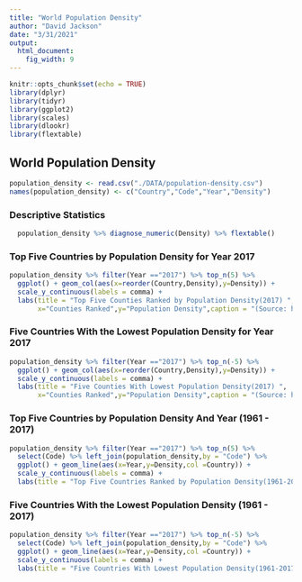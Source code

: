 ```yaml
---
title: "World Population Density"
author: "David Jackson"
date: "3/31/2021"
output: 
  html_document: 
    fig_width: 9
---
```


```r
knitr::opts_chunk$set(echo = TRUE)
library(dplyr)
library(tidyr)
library(ggplot2)
library(scales)
library(dlookr)
library(flextable)
```

## World Population Density

```r
population_density <- read.csv("./DATA/population-density.csv")
names(population_density) <- c("Country","Code","Year","Density")
```

### Descriptive Statistics 

```r
  population_density %>% diagnose_numeric(Density) %>% flextable()
```

### Top Five Countries by Population Density for Year 2017

```r
population_density %>% filter(Year =="2017") %>% top_n(5) %>%
  ggplot() + geom_col(aes(x=reorder(Country,Density),y=Density)) +
  scale_y_continuous(labels = comma) +
  labs(title = "Top Five Counties Ranked by Population Density(2017) ",
       x="Counties Ranked",y="Population Density",caption = "(Source: http://ourworldindata.org)")

```

###  Five Countries With the Lowest Population Density for Year 2017

```r
population_density %>% filter(Year =="2017") %>% top_n(-5) %>%
  ggplot() + geom_col(aes(x=reorder(Country,Density),y=Density)) +
  scale_y_continuous(labels = comma) +
  labs(title = "Five Counties With Lowest Population Density(2017) ",
       x="Counties Ranked",y="Population Density",caption = "(Source: http://ourworldindata.org)") + coord_flip()

```

### Top Five Countries by Population Density  And Year (1961 - 2017)

```r
population_density %>% filter(Year =="2017") %>% top_n(5) %>% 
  select(Code) %>% left_join(population_density,by = "Code") %>% 
  ggplot() + geom_line(aes(x=Year,y=Density,col =Country)) +
  scale_y_continuous(labels = comma) + 
  labs(title = "Top Five Countries Ranked by Population Density(1961-2017",caption = "(Source: http://ourworldindata.org)")
```

###  Five Countries With the Lowest Population Density (1961 - 2017)

```r
population_density %>% filter(Year =="2017") %>% top_n(-5) %>% 
  select(Code) %>% left_join(population_density,by = "Code") %>% 
  ggplot() + geom_line(aes(x=Year,y=Density,col =Country)) +
  scale_y_continuous(labels = comma) + 
  labs(title = "Five Countries With Lowest Population Density(1961-2017)",caption = "(Source: http://ourworldindata.org)")
```
